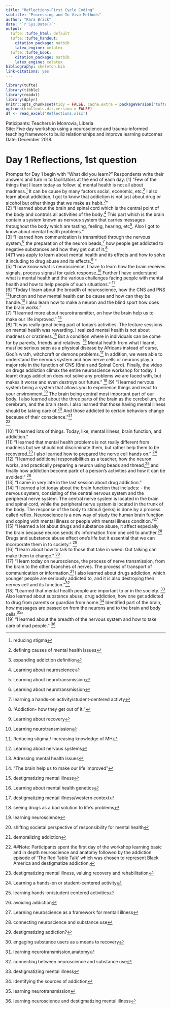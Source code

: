 ```yaml
---
title: "Reflections-First Cycle Coding"
subtitle: "Processing and In Vivo Methods"
author: "Kara Brick"
date: "`r Sys.Date()`"
output:
  tufte::tufte_html: default
  tufte::tufte_handout:
    citation_package: natbib
    latex_engine: xelatex
  tufte::tufte_book:
    citation_package: natbib
    latex_engine: xelatex
bibliography: skeleton.bib
link-citations: yes
---
```


```r
library(tufte)
library(tibble)
library(readxl)
library(dplyr)
knitr::opts_chunk$set(tidy = FALSE, cache.extra = packageVersion('tufte'))
options(htmltools.dir.version = FALSE)
df <- read_excel('Reflections.xlsx')
```
Paticipants: Teachers in Monrovia, Liberia   
Site: Five day workshop using a neuroscience and trauma-informed teaching framework to build relationnships and improve learning outcomes    
Date: December 2018.    

# Day 1 Reflections, 1st question
Prompts for Day 1 begin with "What did you learn?" Respondents write their answers and turn in to facilitators at the end of each day. 
[1] "Few of the things that I learn today as follow: a) mental health is not all about madness.^[reducing stigma] It can be cause by many factors social, economic, etc.^[defining causes of mental health issues] I also learn about addiction, I got to know that addiction is not just about drug or alcohol but other things that we make as habit.^[expanding addiction definition] "                                                                                                                                                                                                                                                                                                                                                                                                                                                                                      
 [2] "I learned about the brain and spinal cord which is the central point of the body and controls all activities of the body.^[Learning about neuroscience] This part which is the brain contain a system known as nervous system that carries messages throughout the body which are tasting, feeling, hearing, etc^[Learning about neurotransmission]. Also I got to know about mental health problems."                                                                                                                                                                                                                                                                                                                                                                                                                                                               
 [3] "I learned how communication is transmitted through the nervous system,^[Learning about neurotransmission] the preparation of the neuron beads,^[learning a hands-on activity/student-centered activty] how people get addicted to negative substances and how they get out of it.^["Addiction- how they get out of it."]                                                                                                                                                                                                                                                                                                                                                                                                                                                                                                                                                                                                             
 [4] "I was apply to learn about mental health and its effects and how to solve it including to drug abuse and its effects.^[Learning about recovery] "                                                                                                                                                                                                                                                                                                                                                                                                                                                                                                                                                                                                                                                                              
 [5] "I now know what is neuroscience, I have to learn how the brain receives signals, process signasl for quick response.^[Learning neurotransmission] Further I have understand what is mental health and the various challenges facing people with mental health and how to help people of such situations." ^[Reducing stigma / Increasing knowledge of MH]                                                                                                                                                                                                                                                                                                                                                                                                                                                                                                                        
 [6] "Today I learn about the breadth of neuroscience, how the CNS and PNS ^[Learning about nervous systems]function and how mental health can be cause and how can they be handle.^[Adressing mental health issues] I also learn how to make a neuron and the blind sport how does the brain works. "                                                                                                                                                                                                                                                                                                                                                                                                                                                                                                                                                                       
 [7] "I learned more about neurotransmitter, on how the brain help us to make our life improved." ^["The brain help us to make our life improved"]                                                                                                                                                                                                                                                                                                                                                                                                                                                                                                                                                                                                                                                                                                         
 [8] "It was really great being part of today's activities. The lecture sessions on mental health was rewarding. I realized mental health is not about madness or craziness.^[destigmatizing mental illness] But a condition where in individuals can be come for by parents, friends and relatives. ^[Learning about mental health genetics] Mental health from what I learnt, must be serious seen as a physical disease by Africans instead of curse, God's wrath, witchcraft or demons problems.^[destigmatizing mental illness/western context] In addition, we were able to understand the nervous system and how nerve cells or neurons play a major role in the function of CNS (Brain and Spinal Cord). Finally, the video on drugs addiction climax the entire neuroscience workshop for today. I learnt drugs addiction does not solve any problems we are faced with, but makes it worse and even destroys our future." ^[seeing drugs as a bad solution to life's problems]
 [9] "I learned nervous system being a system that allows you to experience things and react to your environment.^[learning neuroscience] The brain being central most important part of our body. I also learned about the three parts of the brain as the cerebellum, the cerebrum, and the brain stem. I also learned that those having mental illness should be taking care of.^[shifting societal perspective of responsibility for mental health] And those addicted to certain behaviors change because of their conscience."^[demoralizing addiction]         
^[##Note: Participants spent the first day of the workshop learning basic and in depth neuroscience and anatomy followed by the addiction episode of 'The Red Table Talk' which was chosen to represent Black America and destigmatize addiction.]

[10] "I learned lots of things. Today, like, mental illness, brain function, and addiction."                                                                                                                                                                                                                                                                                                                                                                                                                                                                                                                                                                                                                                                                                                              
[11] "I learned that mental health problems is not really different from madness but we should not discriminate them, but rather help them to be recovered.^[destigmatizing mental illness, valuing recovery and rehabilitation] I also learned how to prepared the nerve cell hands on." ^[Learning a hands-on or student-centered activity]                                                                                                                                                                                                                                                                                                                                                                                                                                                                                                                                                                                      
[12] "I learned additional responsibilities as a teacher, how the neuron works, and practically preparing a neuron using beads and thread,^[learning hands-on/student centered activities] and finally how addiction become partr of a person's activities and how it can be avoided." ^[avoiding addiction]                                                                                                                                                                                                                                                                                                                                                                                                                                                                                                                                                                    
[13] "I came in very late in the last session about drug addiction. "                                                                                                                                                                                                                                                                                                                                                                                                                                                                                                                                                                                                                                                                                                                                      
[14] "I learned a lot today about the brain function that includes: - the nervous system, consisting of the central nervous system and the peripheral nerve system. The central nerve system is located in the brain and spinal cord, while the peripheral nerve system is located in the trunk of the body. The response of the body to stimuli (jerks) is done by a process called reflex. Neuroscience is a new way of study the human brain function and coping with mental illness or people with mental illness condition."^[Learning neuroscience as a framework for mentall illness]                                                                                                                                                                                                                                                                         
[15] "I learned a lot about drugs and substance abuse, it affect especially the brain because neuron sends it's information from one cell to another.^[connecting neuroscience and substance use] Drugs and substance abuse effect one's life but it essential that we can incorporate them in to society." ^[destigmatizing addiction?]                                                                                                                                                                                                                                                                                                                                                                                                                                                                                                                                          
[16] "I learn about how to talk to those that take in weed. Out talking can make them to change." ^[engaging substance users as a means to recovery]                                                                                                                                                                                                                                                                                                                                                                                                                                                                                                                                                                                                                                                                                                        
[17] "I learn today on neuroscience, the process of nerve transmission, from the brain to the other branches of nerves. The process of transport of communication or information.^[learning neurotransmission,anatomy] I also learned about drugs addiction, which younger people are seriously addicted to, and it is also destroying their nerves cell and its function."^[connecting between neuroscience and substance use]                                                                                                                                                                                                                                                                                                                                                                                                                                                                    
[18] "Learned that mental health people are important to or in the society. ^[destigmatizing mental illness] Also learned about substance abuse, drug addiction, how one get addicted to drug from parents or guardian from home.^[identifying the sources of addiction] Identified part of the brain, how messages are passed on from the neurons and to the brain and body cells.^[learning neurotransmission] "                                                                                                                                                                                                                                                                                                                                                                                                                                                                                              
[19] "I learned about the breadth of the nervous system and how to take care of mad people." ^[learning neuroscience and destigmatizing mental illness]                                                                                                                                                                                                                                                                                                                                                                                                                                                                                                                                                                                                                                                                                                              
                                                                      